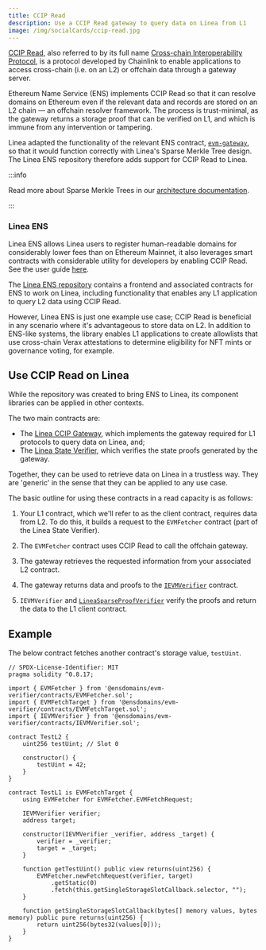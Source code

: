 ```yaml
---
title: CCIP Read
description: Use a CCIP Read gateway to query data on Linea from L1
image: /img/socialCards/ccip-read.jpg
---
```



[CCIP Read](https://eips.ethereum.org/EIPS/eip-3668), also referred to by its full name [Cross-chain Interoperability Protocol](https://chain.link/cross-chain), 
is a protocol developed by Chainlink to enable applications to access cross-chain (i.e. on an L2) 
or offchain data through a gateway server. 

Ethereum Name Service (ENS) implements CCIP Read so that it can resolve domains on Ethereum even if 
the relevant data and records are stored on an L2 chain — an offchain resolver framework. The 
process is trust-minimal, as the gateway returns a storage proof that can be verified on L1, and 
which is immune from any intervention or tampering.

Linea adapted the functionality of the relevant ENS contract, [`evm-gateway`](https://github.com/ensdomains/evmgateway),
so that it would function correctly with Linea's Sparse Merkle Tree design. The Linea ENS repository
therefore adds support for CCIP Read to Linea.

:::info 

Read more about Sparse Merkle Trees in our [architecture documentation](../../../architecture/stack/evm-state-manager/index.mdx).

:::

### Linea ENS

Linea ENS allows Linea users to register human-readable domains for considerably lower fees than on 
Ethereum Mainnet, it also leverages smart contracts with considerable utility for developers by
enabling CCIP Read. See the user guide [here](https://support.linea.build/explore/ens).

The [Linea ENS repository](https://github.com/Consensys/linea-ens) contains a frontend and 
associated contracts for ENS to work on Linea, including functionality that enables any L1 
application to query L2 data using CCIP Read. 

However, Linea ENS is just one example use case; CCIP Read is beneficial in any scenario where it's 
advantageous to store data on L2. In addition to ENS-like systems, the library enables L1 
applications to create allowlists that use cross-chain Verax attestations to determine eligibility 
for NFT mints or governance voting, for example. 

## Use CCIP Read on Linea

While the repository was created to bring ENS to Linea, its component libraries can be applied in 
other contexts. 

The two main contracts are: 
- The [Linea CCIP Gateway](https://github.com/Consensys/linea-ens/tree/main/packages/linea-ccip-gateway), which
    implements the gateway required for L1 protocols to query data on Linea, and;
- The [Linea State Verifier](https://github.com/Consensys/linea-ens/tree/main/packages/linea-state-verifier), which
    verifies the state proofs generated by the gateway.  

Together, they can be used to retrieve data on Linea in a trustless way. They are 'generic' in the 
sense that they can be applied to any use case.

The basic outline for using these contracts in a read capacity is as follows:

<div className="img-large" style={{ padding: '25px 0' }}>
  <LineaCCIPGraphic alt="Diagram of using CCIP Read to query L2 data on Linea" />
</div>

1. Your L1 contract, which we'll refer to as the client contract, requires data from L2. To do this, 
it builds a request to the `EVMFetcher` contract (part of the Linea State Verifier).

2. The `EVMFetcher` contract uses CCIP Read to call the offchain gateway. 

3. The gateway retrieves the requested information from your associated L2 contract. 

4. The gateway returns data and proofs to the [`IEVMVerifier`](https://github.com/Consensys/linea-ens/blob/main/packages/linea-state-verifier/contracts/IEVMVerifier.sol) contract.

5. `IEVMVerifier` and [`LineaSparseProofVerifier`](https://github.com/Consensys/linea-ens/blob/main/packages/linea-state-verifier/contracts/LineaSparseProofVerifier.sol) verify the proofs and return
the data to the L1 client contract. 

## Example

The below contract fetches another contract's storage value, `testUint`. 

```
// SPDX-License-Identifier: MIT
pragma solidity ^0.8.17;

import { EVMFetcher } from '@ensdomains/evm-verifier/contracts/EVMFetcher.sol';
import { EVMFetchTarget } from '@ensdomains/evm-verifier/contracts/EVMFetchTarget.sol';
import { IEVMVerifier } from '@ensdomains/evm-verifier/contracts/IEVMVerifier.sol';

contract TestL2 {
    uint256 testUint; // Slot 0

    constructor() {
        testUint = 42;
    }
}

contract TestL1 is EVMFetchTarget {
    using EVMFetcher for EVMFetcher.EVMFetchRequest;

    IEVMVerifier verifier;
    address target;

    constructor(IEVMVerifier _verifier, address _target) {
        verifier = _verifier;
        target = _target;
    }

    function getTestUint() public view returns(uint256) {
        EVMFetcher.newFetchRequest(verifier, target)
            .getStatic(0)
            .fetch(this.getSingleStorageSlotCallback.selector, "");
    }

    function getSingleStorageSlotCallback(bytes[] memory values, bytes memory) public pure returns(uint256) {
        return uint256(bytes32(values[0]));
    }
}
```
